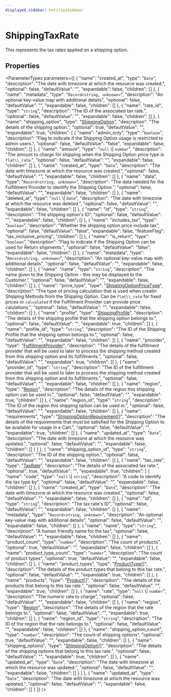 ```yaml
---
displayed_sidebar: entitiesSidebar
---
```



# ShippingTaxRate

This represents the tax rates applied on a shipping option.

## Properties

<ParameterTypes parameters={[
  {
    "name": "created_at",
    "type": "`Date`",
    "description": "The date with timezone at which the resource was created.",
    "optional": false,
    "defaultValue": "",
    "expandable": false,
    "children": []
  },
  {
    "name": "metadata",
    "type": "`Record<string, unknown>`",
    "description": "An optional key-value map with additional details",
    "optional": false,
    "defaultValue": "",
    "expandable": false,
    "children": []
  },
  {
    "name": "rate_id",
    "type": "`string`",
    "description": "The ID of the associated tax rate.",
    "optional": false,
    "defaultValue": "",
    "expandable": false,
    "children": []
  },
  {
    "name": "shipping_option",
    "type": "[ShippingOption](ShippingOption.mdx)",
    "description": "The details of the shipping option.",
    "optional": true,
    "defaultValue": "",
    "expandable": true,
    "children": [
      {
        "name": "admin_only",
        "type": "`boolean`",
        "description": "Flag to indicate if the Shipping Option usage is restricted to admin users.",
        "optional": false,
        "defaultValue": "false",
        "expandable": false,
        "children": []
      },
      {
        "name": "amount",
        "type": "`null` \\| `number`",
        "description": "The amount to charge for shipping when the Shipping Option price type is `flat\\_rate`.",
        "optional": false,
        "defaultValue": "",
        "expandable": false,
        "children": []
      },
      {
        "name": "created_at",
        "type": "`Date`",
        "description": "The date with timezone at which the resource was created.",
        "optional": false,
        "defaultValue": "",
        "expandable": false,
        "children": []
      },
      {
        "name": "data",
        "type": "`Record<string, unknown>`",
        "description": "The data needed for the Fulfillment Provider to identify the Shipping Option.",
        "optional": false,
        "defaultValue": "",
        "expandable": false,
        "children": []
      },
      {
        "name": "deleted_at",
        "type": "`null` \\| `Date`",
        "description": "The date with timezone at which the resource was deleted.",
        "optional": false,
        "defaultValue": "",
        "expandable": false,
        "children": []
      },
      {
        "name": "id",
        "type": "`string`",
        "description": "The shipping option's ID",
        "optional": false,
        "defaultValue": "",
        "expandable": false,
        "children": []
      },
      {
        "name": "includes_tax",
        "type": "`boolean`",
        "description": "Whether the shipping option price include tax",
        "optional": false,
        "defaultValue": "false",
        "expandable": false,
        "featureFlag": "tax_inclusive_pricing",
        "children": []
      },
      {
        "name": "is_return",
        "type": "`boolean`",
        "description": "Flag to indicate if the Shipping Option can be used for Return shipments.",
        "optional": false,
        "defaultValue": "false",
        "expandable": false,
        "children": []
      },
      {
        "name": "metadata",
        "type": "`Record<string, unknown>`",
        "description": "An optional key-value map with additional details",
        "optional": false,
        "defaultValue": "",
        "expandable": false,
        "children": []
      },
      {
        "name": "name",
        "type": "`string`",
        "description": "The name given to the Shipping Option - this may be displayed to the Customer.",
        "optional": false,
        "defaultValue": "",
        "expandable": false,
        "children": []
      },
      {
        "name": "price_type",
        "type": "[ShippingOptionPriceType](../enums/ShippingOptionPriceType.mdx)",
        "description": "The type of pricing calculation that is used when creatin Shipping Methods from the Shipping Option. Can be `flat\\_rate` for fixed prices or `calculated` if the Fulfillment Provider can provide price calulations.",
        "optional": false,
        "defaultValue": "",
        "expandable": false,
        "children": []
      },
      {
        "name": "profile",
        "type": "[ShippingProfile](ShippingProfile.mdx)",
        "description": "The details of the shipping profile that the shipping option belongs to.",
        "optional": false,
        "defaultValue": "",
        "expandable": true,
        "children": []
      },
      {
        "name": "profile_id",
        "type": "`string`",
        "description": "The ID of the Shipping Profile that the shipping option belongs to.",
        "optional": false,
        "defaultValue": "",
        "expandable": false,
        "children": []
      },
      {
        "name": "provider",
        "type": "[FulfillmentProvider](FulfillmentProvider.mdx)",
        "description": "The details of the fulfillment provider that will be used to later to process the shipping method created from this shipping option and its fulfillments.",
        "optional": false,
        "defaultValue": "",
        "expandable": true,
        "children": []
      },
      {
        "name": "provider_id",
        "type": "`string`",
        "description": "The ID of the fulfillment provider that will be used to later to process the shipping method created from this shipping option and its fulfillments.",
        "optional": false,
        "defaultValue": "",
        "expandable": false,
        "children": []
      },
      {
        "name": "region",
        "type": "[Region](Region.mdx)",
        "description": "The details of the region this shipping option can be used in.",
        "optional": false,
        "defaultValue": "",
        "expandable": true,
        "children": []
      },
      {
        "name": "region_id",
        "type": "`string`",
        "description": "The ID of the region this shipping option can be used in.",
        "optional": false,
        "defaultValue": "",
        "expandable": false,
        "children": []
      },
      {
        "name": "requirements",
        "type": "[ShippingOptionRequirement](ShippingOptionRequirement.mdx)[]",
        "description": "The details of the requirements that must be satisfied for the Shipping Option to be available for usage in a Cart.",
        "optional": false,
        "defaultValue": "",
        "expandable": true,
        "children": []
      },
      {
        "name": "updated_at",
        "type": "`Date`",
        "description": "The date with timezone at which the resource was updated.",
        "optional": false,
        "defaultValue": "",
        "expandable": false,
        "children": []
      }
    ]
  },
  {
    "name": "shipping_option_id",
    "type": "`string`",
    "description": "The ID of the shipping option.",
    "optional": false,
    "defaultValue": "",
    "expandable": false,
    "children": []
  },
  {
    "name": "tax_rate",
    "type": "[TaxRate](TaxRate.mdx)",
    "description": "The details of the associated tax rate.",
    "optional": true,
    "defaultValue": "",
    "expandable": true,
    "children": [
      {
        "name": "code",
        "type": "`null` \\| `string`",
        "description": "A code to identify the tax type by",
        "optional": false,
        "defaultValue": "",
        "expandable": false,
        "children": []
      },
      {
        "name": "created_at",
        "type": "`Date`",
        "description": "The date with timezone at which the resource was created.",
        "optional": false,
        "defaultValue": "",
        "expandable": false,
        "children": []
      },
      {
        "name": "id",
        "type": "`string`",
        "description": "The tax rate's ID",
        "optional": false,
        "defaultValue": "",
        "expandable": false,
        "children": []
      },
      {
        "name": "metadata",
        "type": "`Record<string, unknown>`",
        "description": "An optional key-value map with additional details",
        "optional": false,
        "defaultValue": "",
        "expandable": false,
        "children": []
      },
      {
        "name": "name",
        "type": "`string`",
        "description": "A human friendly name for the tax",
        "optional": false,
        "defaultValue": "",
        "expandable": false,
        "children": []
      },
      {
        "name": "product_count",
        "type": "`number`",
        "description": "The count of products",
        "optional": true,
        "defaultValue": "",
        "expandable": false,
        "children": []
      },
      {
        "name": "product_type_count",
        "type": "`number`",
        "description": "The count of product types",
        "optional": true,
        "defaultValue": "",
        "expandable": false,
        "children": []
      },
      {
        "name": "product_types",
        "type": "[ProductType](ProductType.mdx)[]",
        "description": "The details of the product types that belong to this tax rate.",
        "optional": false,
        "defaultValue": "",
        "expandable": true,
        "children": []
      },
      {
        "name": "products",
        "type": "[Product](Product.mdx)[]",
        "description": "The details of the products that belong to this tax rate.",
        "optional": false,
        "defaultValue": "",
        "expandable": true,
        "children": []
      },
      {
        "name": "rate",
        "type": "`null` \\| `number`",
        "description": "The numeric rate to charge",
        "optional": false,
        "defaultValue": "",
        "expandable": false,
        "children": []
      },
      {
        "name": "region",
        "type": "[Region](Region.mdx)",
        "description": "The details of the region that the rate belongs to.",
        "optional": false,
        "defaultValue": "",
        "expandable": true,
        "children": []
      },
      {
        "name": "region_id",
        "type": "`string`",
        "description": "The ID of the region that the rate belongs to.",
        "optional": false,
        "defaultValue": "",
        "expandable": false,
        "children": []
      },
      {
        "name": "shipping_option_count",
        "type": "`number`",
        "description": "The count of shipping options",
        "optional": true,
        "defaultValue": "",
        "expandable": false,
        "children": []
      },
      {
        "name": "shipping_options",
        "type": "[ShippingOption](ShippingOption.mdx)[]",
        "description": "The details of the shipping options that belong to this tax rate.",
        "optional": false,
        "defaultValue": "",
        "expandable": true,
        "children": []
      },
      {
        "name": "updated_at",
        "type": "`Date`",
        "description": "The date with timezone at which the resource was updated.",
        "optional": false,
        "defaultValue": "",
        "expandable": false,
        "children": []
      }
    ]
  },
  {
    "name": "updated_at",
    "type": "`Date`",
    "description": "The date with timezone at which the resource was updated.",
    "optional": false,
    "defaultValue": "",
    "expandable": false,
    "children": []
  }
]} />
